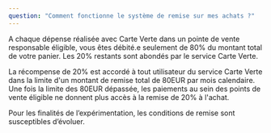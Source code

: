 ```yaml
---
question: "Comment fonctionne le système de remise sur mes achats ?"
---
```

A chaque dépense réalisée avec Carte Verte dans un pointe de vente responsable éligible, vous êtes débité.e seulement de 80% du montant total de votre panier. Les 20% restants sont abondés par le service Carte Verte.

La récompense de 20% est accordé à tout utilisateur du service Carte Verte dans la limite d'un montant de remise total de 80EUR par mois calendaire. Une fois la limite des 80EUR dépassée, les paiements au sein des points de vente éligible ne donnent plus accès à la remise de 20% à l'achat.

Pour les finalités de l’expérimentation, les conditions de remise sont susceptibles d’évoluer.
